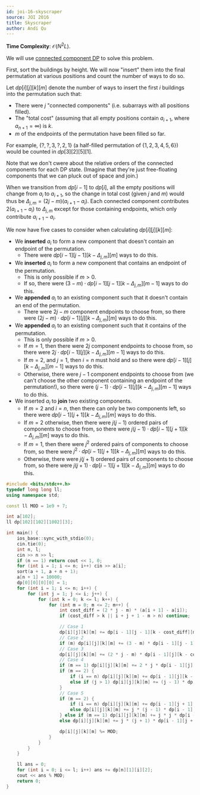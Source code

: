 ```yaml
---
id: joi-16-skyscraper
source: JOI 2016
title: Skyscraper
author: Andi Qu
---
```


**Time Complexity**: $\mathcal O(N^2L)$.

We will use [connected component DP](https://codeforces.com/blog/entry/47764) to solve this problem.

First, sort the buildings by height. We will now "insert" them into the final permutation at various positions and count the number of ways to do so.

Let $dp[i][j][k][m]$ denote the number of ways to insert the first $i$ buildings into the permutation such that:
- There were $j$ "connected components" (i.e. subarrays with all positions filled).
- The "total cost" (assuming that all empty positions contain $a_{i + 1}$, where $a_{n + 1} = \infty$) is $k$.
- $m$ of the endpoints of the permutation have been filled so far.

For example, $\{?, ?, 3, ?, 2, 1\}$ (a half-filled permutation of $\{1, 2, 3, 4, 5, 6\}$) would be counted in $dp[3][2][5][1]$.

Note that we don't cwere about the relative orders of the connected components for each DP state. (Imagine that they're just free-floating components that we can pluck out of space and join.)

When we transition from $dp[i - 1]$ to $dp[i]$, all the empty positions will change from $a_i$ to $a_{i + 1}$, so
the change in total cost (given $j$ and $m$) would thus be $\Delta_{j, m} = (2j - m)(a_{i + 1} - a_i)$. Each connected
component contributes $2(a_{i + 1} - a_i)$ to $\Delta_{j, m}$ except for those containing endpoints, which only contribute $a_{i + 1} - a_i$.

We now have five cases to consider when calculating $dp[i][j][k][m]$:
- We **inserted** $a_i$ to form a new component that doesn't contain an endpoint of the permutation.
    - There were $dp[i - 1][j - 1][k - \Delta_{j, m}][m]$ ways to do this.
- We **inserted** $a_i$ to form a new component that contains an endpoint of the permutation.
    - This is only possible if $m > 0$.
    - If so, there were $(3 - m) \cdot dp[i - 1][j - 1][k - \Delta_{j, m}][m - 1]$ ways to do this.
- We **appended** $a_i$ to an existing component such that it doesn't contain an end of the permutation.
    - There were $2j - m$ component endpoints to choose from, so there were $(2j - m) \cdot dp[i - 1][j][k - \Delta_{j, m}][m]$ ways to do this.
- We **appended** $a_i$ to an existing component such that it contains of the permutation.
    - This is only possible if $m > 0$.
    - If $m = 1$, then there were $2j$ component endpoints to choose from, so there were $2j \cdot dp[i - 1][j][k - \Delta_{j, m}][m - 1]$ ways to do this.
    - If $m = 2$, and $j = 1$, then $i = n$ must hold and so there were $dp[i - 1][j][k - \Delta_{j, m}][m - 1]$ ways to do this.
    - Otherwise, there were $j - 1$ component endpoints to choose from (we can't choose the other component containing an endpoint of the permutation!),
      so there were $(j - 1) \cdot dp[i - 1][j][k - \Delta_{j, m}][m - 1]$ ways to do this.
- We inserted $a_i$ to **join** two existing components.
    - If $m = 2$ and $i = n$, then there can only be two components left, so there were $dp[i - 1][j + 1][k - \Delta_{j, m}][m]$ ways to do this.
    - If $m = 2$ otherwise, then there were $j(j - 1)$ ordered pairs of components to choose from, so there were
      $j(j - 1) \cdot dp[i - 1][j + 1][k - \Delta_{j, m}][m]$ ways to do this.
    - If $m = 1$, then there were $j^2$ ordered pairs of components to choose from, so there were $j^2 \cdot dp[i - 1][j + 1][k - \Delta_{j, m}][m]$
      ways to do this.
    - Otherwise, there were $j(j + 1)$ ordered pairs of components to choose from, so there were $j(j + 1) \cdot dp[i - 1][j + 1][k - \Delta_{j, m}][m]$
      ways to do this. 

```cpp
#include <bits/stdc++.h>
typedef long long ll;
using namespace std;

const ll MOD = 1e9 + 7;

int a[102];
ll dp[102][102][1002][3];

int main() {
    ios_base::sync_with_stdio(0);
    cin.tie(0);
    int n, l;
    cin >> n >> l;
    if (n == 1) return cout << 1, 0;
    for (int i = 1; i <= n; i++) cin >> a[i];
    sort(a + 1, a + n + 1);
    a[n + 1] = 10000;
    dp[0][0][0][0] = 1;
    for (int i = 1; i <= n; i++) {
        for (int j = 1; j <= i; j++) {
            for (int k = 0; k <= l; k++) {
                for (int m = 0; m <= 2; m++) {
                    int cost_diff = (2 * j - m) * (a[i + 1] - a[i]);
                    if (cost_diff > k || i + j + 1 - m > n) continue;

                    // Case 1
                    dp[i][j][k][m] += dp[i - 1][j - 1][k - cost_diff][m];
                    // Case 2
                    if (m) dp[i][j][k][m] += (3 - m) * dp[i - 1][j - 1][k - cost_diff][m - 1];
                    // Case 3
                    dp[i][j][k][m] += (2 * j - m) * dp[i - 1][j][k - cost_diff][m];
                    // Case 4
                    if (m == 1) dp[i][j][k][m] += 2 * j * dp[i - 1][j][k - cost_diff][m - 1];
                    if (m == 2) {
                        if (i == n) dp[i][j][k][m] += dp[i - 1][j][k - cost_diff][m - 1];
                        else if (j > 1) dp[i][j][k][m] += (j - 1) * dp[i - 1][j][k - cost_diff][m - 1];
                    }
                    // Case 5
                    if (m == 2) {
                        if (i == n) dp[i][j][k][m] += dp[i - 1][j + 1][k - cost_diff][m];
                        else dp[i][j][k][m] += j * (j - 1) * dp[i - 1][j + 1][k - cost_diff][m];
                    } else if (m == 1) dp[i][j][k][m] += j * j * dp[i - 1][j + 1][k - cost_diff][m]; 
                    else dp[i][j][k][m] += j * (j + 1) * dp[i - 1][j + 1][k - cost_diff][m];

                    dp[i][j][k][m] %= MOD;
                }
            }
        }
    }

    ll ans = 0;
    for (int i = 0; i <= l; i++) ans += dp[n][1][i][2];
    cout << ans % MOD;
    return 0;
}
```
